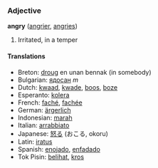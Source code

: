 ===Adjective===
'''angry''' ([[angrier]], [[angries]])

# Irritated, in a temper

====Translations====
*Breton: [[droug]] en unan bennak (in somebody)
*Bulgarian: [[ядосан]] ''m''
*Dutch: [[kwaad]], [[kwade]], [[boos]], [[boze]]
*Esperanto: [[kolera]]
*French: [[faché]], [[fachée]]
*German: [[ärgerlich]]
*Indonesian: [[marah]]
*Italian: [[arrabbiato]]
*Japanese: [[怒る]] (おこる, okoru)
*Latin: [[iratus]]
*Spanish: [[enojado]], [[enfadado]]
*Tok Pisin: [[belihat]], [[kros]]